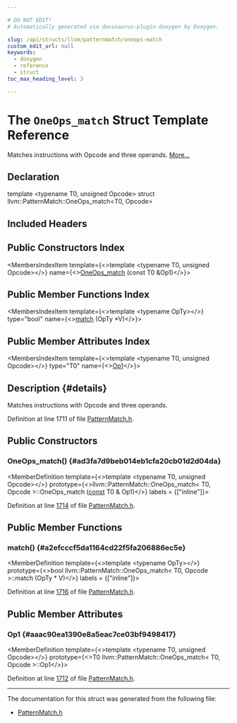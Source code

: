 ```yaml
---

# DO NOT EDIT!
# Automatically generated via docusaurus-plugin-doxygen by Doxygen.

slug: /api/structs/llvm/patternmatch/oneops-match
custom_edit_url: null
keywords:
  - doxygen
  - reference
  - struct
toc_max_heading_level: 3

---
```





# The `OneOps_match` Struct Template Reference

<DoxygenPage pluginConfig={pluginConfig}>

Matches instructions with Opcode and three operands. <a href="#details">More...</a>

## Declaration

<CodeBlock>template &lt;typename T0, unsigned Opcode&gt;
struct llvm::PatternMatch::OneOps_match&lt;T0, Opcode&gt;</CodeBlock>

## Included Headers

<IncludesList>
<IncludesListItem
  filePath="llvm/IR/PatternMatch.h"
  permalink="/docs/api/files/include/include/llvm/include/llvm/ir/patternmatch-h"
  isLocal="true" />
</IncludesList>

## Public Constructors Index

<MembersIndex>

<MembersIndexItem
  template={<>template &lt;typename T0, unsigned Opcode&gt;</>}
  name={<><a href="#ad3fa7d9beb014eb1cfa20cb01d2d04da">OneOps&#95;match</a> (const T0 &amp;Op1)</>}>
</MembersIndexItem>

</MembersIndex>

## Public Member Functions Index

<MembersIndex>

<MembersIndexItem
  template={<>template &lt;typename OpTy&gt;</>}
  type="bool"
  name={<><a href="#a2efcccf5da1164cd22f5fa206886ec5e">match</a> (OpTy &#42;V)</>}>
</MembersIndexItem>

</MembersIndex>

## Public Member Attributes Index

<MembersIndex>

<MembersIndexItem
  template={<>template &lt;typename T0, unsigned Opcode&gt;</>}
  type="T0"
  name={<><a href="#aaac90ea1390e8a5eac7ce03bf9498417">Op1</a></>}>
</MembersIndexItem>

</MembersIndex>

## Description {#details}

Matches instructions with Opcode and three operands.

Definition at line 1711 of file <a href="/docs/api/files/include/include/llvm/include/llvm/ir/patternmatch-h">PatternMatch.h</a>.

<SectionDefinition>

## Public Constructors

### OneOps&#95;match() {#ad3fa7d9beb014eb1cfa20cb01d2d04da}

<MemberDefinition
  template={<>template &lt;typename T0, unsigned Opcode&gt;</>}
  prototype={<>llvm::PatternMatch::OneOps&#95;match&lt; T0, Opcode &gt;::OneOps&#95;match (<a href="/docs/api/files/lib/lib/target/lib/target/aarch64/aarch64promoteconstant-cpp/#a90f8350fecae261c25be85d38b451bff">const</a> T0 &amp; Op1)</>}
  labels = {["inline"]}>

Definition at line <a href="/docs/api/files/include/include/llvm/include/llvm/ir/patternmatch-h/#l01714">1714</a> of file <a href="/docs/api/files/include/include/llvm/include/llvm/ir/patternmatch-h">PatternMatch.h</a>.
</MemberDefinition>

</SectionDefinition>

<SectionDefinition>

## Public Member Functions

### match() {#a2efcccf5da1164cd22f5fa206886ec5e}

<MemberDefinition
  template={<>template &lt;typename OpTy&gt;</>}
  prototype={<>bool llvm::PatternMatch::OneOps&#95;match&lt; T0, Opcode &gt;::match (OpTy &#42; V)</>}
  labels = {["inline"]}>

Definition at line <a href="/docs/api/files/include/include/llvm/include/llvm/ir/patternmatch-h/#l01716">1716</a> of file <a href="/docs/api/files/include/include/llvm/include/llvm/ir/patternmatch-h">PatternMatch.h</a>.
</MemberDefinition>

</SectionDefinition>

<SectionDefinition>

## Public Member Attributes

### Op1 {#aaac90ea1390e8a5eac7ce03bf9498417}

<MemberDefinition
  template={<>template &lt;typename T0, unsigned Opcode&gt;</>}
  prototype={<>T0 llvm::PatternMatch::OneOps&#95;match&lt; T0, Opcode &gt;::Op1</>}>

Definition at line <a href="/docs/api/files/include/include/llvm/include/llvm/ir/patternmatch-h/#l01712">1712</a> of file <a href="/docs/api/files/include/include/llvm/include/llvm/ir/patternmatch-h">PatternMatch.h</a>.
</MemberDefinition>

</SectionDefinition>

<hr/>

The documentation for this struct was generated from the following file:

<ul>
<li><a href="/docs/api/files/include/include/llvm/include/llvm/ir/patternmatch-h">PatternMatch.h</a></li>
</ul>

</DoxygenPage>
